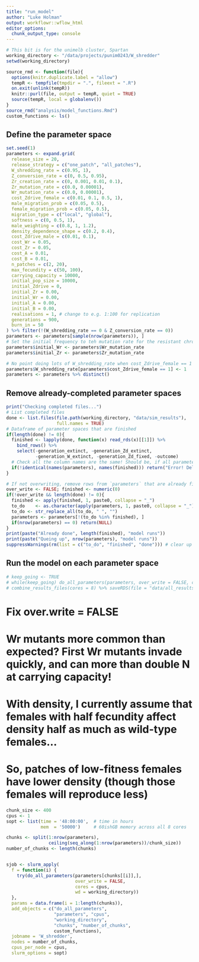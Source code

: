 ```yaml
---
title: "run_model"
author: "Luke Holman"
output: workflowr::wflow_html
editor_options:
  chunk_output_type: console
---
```


```r
# This bit is for the unimelb cluster, Spartan
working_directory <- "/data/projects/punim0243/W_shredder"
setwd(working_directory)
```


```r
source_rmd <- function(file){
  options(knitr.duplicate.label = "allow")
  tempR <- tempfile(tmpdir = ".", fileext = ".R")
  on.exit(unlink(tempR))
  knitr::purl(file, output = tempR, quiet = TRUE)
  source(tempR, local = globalenv())
}
source_rmd("analysis/model_functions.Rmd")
custom_functions <- ls()
```


## Define the parameter space
```r
set.seed(1)
parameters <- expand.grid(
  release_size = 20,
  release_strategy = c("one_patch", "all_patches"),
  W_shredding_rate = c(0.95, 1),
  Z_conversion_rate = c(0, 0.5, 0.95),
  Zr_creation_rate = c(0, 0.001, 0.01, 0.1),
  Zr_mutation_rate = c(0.0, 0.00001),
  Wr_mutation_rate = c(0.0, 0.00001),
  cost_Zdrive_female = c(0.01, 0.1, 0.5, 1),
  male_migration_prob = c(0.05, 0.5),
  female_migration_prob = c(0.05, 0.5),
  migration_type = c("local", "global"),
  softness = c(0, 0.5, 1),
  male_weighting = c(0.8, 1, 1.2),
  density_dependence_shape = c(0.2, 0.4),
  cost_Zdrive_male = c(0.01, 0.1),
  cost_Wr = 0.05,
  cost_Zr = 0.05,
  cost_A = 0.01,
  cost_B = 0.01,
  n_patches = c(2, 20),
  max_fecundity = c(50, 100),
  carrying_capacity = 10000,
  initial_pop_size = 10000,
  initial_Zdrive = 0,
  initial_Zr = 0.00,
  initial_Wr = 0.00,
  initial_A = 0.00,
  initial_B = 0.00,
  realisations = 1, # change to e.g. 1:100 for replication
  generations = 900,
  burn_in = 50
) %>% filter(!(W_shredding_rate == 0 & Z_conversion_rate == 0))
parameters <- parameters[sample(nrow(parameters)), ]
# Set the initial frequency to teh mutation rate for the resistant chromosomes
parameters$initial_Wr <- parameters$Wr_mutation_rate
parameters$initial_Zr <- parameters$Zr_mutation_rate

# No point doing lots of W_shredding_rate when cost_Zdrive_female == 1
parameters$W_shredding_rate[parameters$cost_Zdrive_female == 1] <- 1
parameters <- parameters %>% distinct()
```

## Remove already-completed parameter spaces
```r
print("Checking completed files...")
# List completed files
done <- list.files(file.path(working_directory, "data/sim_results"), 
                   full.names = TRUE)
# Dataframe of parameter spaces that are finished
if(length(done) != 0){
  finished <- lapply(done, function(x) read_rds(x)[[1]]) %>% 
    bind_rows() %>%
    select(-generation_extinct, -generation_Zd_extinct, 
           -generation_W_extinct, -generation_Zd_fixed, -outcome)
  # Check all the column names are the same! Should be, if all parameters were made using same code
  if(!identical(names(parameters), names(finished))) return("Error! Delete results and start afresh")
}

# If not overwriting, remove rows from `parameters` that are already finished
over_write <- FALSE; finished <- numeric(0)
if(!over_write && length(done) != 0){
  finished <- apply(finished, 1, paste0, collapse = "_")
  to_do    <- as.character(apply(parameters, 1, paste0, collapse = "_"))
  to_do <- str_replace_all(to_do, " ", "")
  parameters <- parameters[!(to_do %in% finished), ]
  if(nrow(parameters) == 0) return(NULL)
} 
print(paste("Already done", length(finished), "model runs"))
print(paste("Queing up", nrow(parameters), "model runs"))
suppressWarnings(rm(list = c("to_do", "finished", "done"))) # clear up before running the model
```



## Run the model on each parameter space
```r
# keep_going <- TRUE
# while(keep_going) do_all_parameters(parameters, over_write = FALSE, cores = 8)
# combine_results_files(cores = 8) %>% saveRDS(file = "data/all_results.rds") 
```
# Fix over.write = FALSE
# Wr mutants more common than expected? First Wr mutants invade quickly, and can more than double N at carrying capacity!
# With density, I currently assume that females with half fecundity affect density half as much as wild-type females...
# So, patches of low-fitness females have lower density (though those females will reproduce less)

```r
chunk_size <- 400
cpus <- 1
sopt <- list(time = '48:00:00',  # time in hours
             mem  = '50000')     # 60ishGB memory across all 8 cores

chunks <- split(1:nrow(parameters),
                ceiling(seq_along(1:nrow(parameters))/chunk_size))
number_of_chunks <- length(chunks)


sjob <- slurm_apply(
  f = function(i) {
    try(do_all_parameters(parameters[chunks[[i]],], 
                          over_write = FALSE, 
                          cores = cpus,
                          wd = working_directory))
  },
  params = data.frame(i = 1:length(chunks)),
  add_objects = c("do_all_parameters", 
                  "parameters", "cpus",
                  "working_directory",
                  "chunks", "number_of_chunks",
                  custom_functions),
  jobname = 'W_shredder',
  nodes = number_of_chunks, 
  cpus_per_node = cpus, 
  slurm_options = sopt)
```


